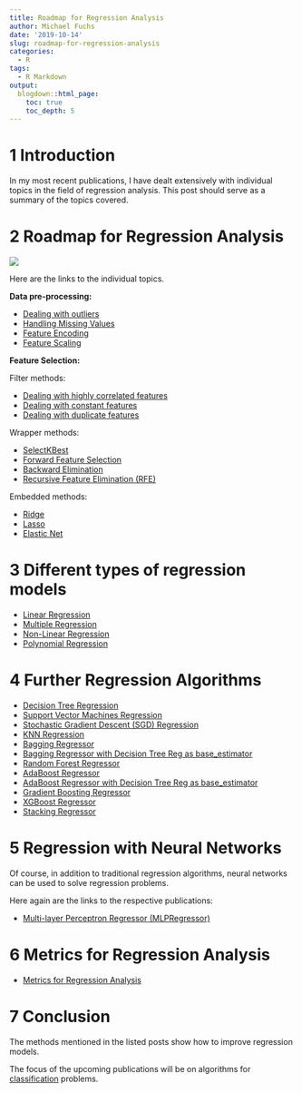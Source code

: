 ```yaml
---
title: Roadmap for Regression Analysis
author: Michael Fuchs
date: '2019-10-14'
slug: roadmap-for-regression-analysis
categories:
  - R
tags:
  - R Markdown
output:
  blogdown::html_page:
    toc: true
    toc_depth: 5
---
```


 

# 1 Introduction


In my most recent publications, I have dealt extensively with individual topics in the field of regression analysis. This post should serve as a summary of the topics covered.



# 2 Roadmap for Regression Analysis


![](/post/2019-10-14-roadmap-for-regression-analysis_files/p22p1.png)


Here are the links to the individual topics.


**Data pre-processing:**

+ [Dealing with outliers](https://michael-fuchs-python.netlify.com/2019/08/20/dealing-with-outliers/)
+ [Handling Missing Values](https://michael-fuchs-python.netlify.com/2019/03/18/dealing-with-missing-values/)
+ [Feature Encoding](https://michael-fuchs-python.netlify.com/2019/06/16/types-of-encoder/)
+ [Feature Scaling](https://michael-fuchs-python.netlify.com/2019/08/31/feature-scaling-with-scikit-learn/)


**Feature Selection:**

Filter methods:

+ [Dealing with highly correlated features](https://michael-fuchs-python.netlify.com/2019/07/28/dealing-with-highly-correlated-features/)
+ [Dealing with constant features](https://michael-fuchs-python.netlify.com/2019/08/09/dealing-with-constant-and-duplicate-features/)
+ [Dealing with duplicate features](https://michael-fuchs-python.netlify.com/2019/08/09/dealing-with-constant-and-duplicate-features/)


Wrapper methods:

+ [SelectKBest](https://michael-fuchs-python.netlify.com/2019/09/27/wrapper-methods/)
+ [Forward Feature Selection](https://michael-fuchs-python.netlify.com/2019/09/27/wrapper-methods/)
+ [Backward Elimination](https://michael-fuchs-python.netlify.com/2019/09/27/wrapper-methods/)
+ [Recursive Feature Elimination (RFE)](https://michael-fuchs-python.netlify.com/2019/09/27/wrapper-methods/)


Embedded methods:

+ [Ridge](https://michael-fuchs-python.netlify.com/2019/10/08/embedded-methods/)
+ [Lasso](https://michael-fuchs-python.netlify.com/2019/10/08/embedded-methods/)
+ [Elastic Net](https://michael-fuchs-python.netlify.com/2019/10/08/embedded-methods/)



# 3 Different types of regression models

+ [Linear Regression](https://michael-fuchs-python.netlify.com/2019/06/28/introduction-to-regression-analysis-and-predictions/)
+ [Multiple Regression](https://michael-fuchs-python.netlify.com/2019/06/28/introduction-to-regression-analysis-and-predictions/)
+ [Non-Linear Regression](https://michael-fuchs-python.netlify.com/2019/07/14/non-linear-regression-analysis/)
+ [Polynomial Regression](https://michael-fuchs-python.netlify.com/2019/07/14/non-linear-regression-analysis/)



# 4 Further Regression Algorithms


+ [Decision Tree Regression](https://michael-fuchs-python.netlify.app/2019/07/24/further-regression-algorithms/)
+ [Support Vector Machines Regression](https://michael-fuchs-python.netlify.app/2019/07/24/further-regression-algorithms/)
+ [Stochastic Gradient Descent (SGD) Regression](https://michael-fuchs-python.netlify.app/2019/07/24/further-regression-algorithms/)
+ [KNN Regression](https://michael-fuchs-python.netlify.app/2019/07/24/further-regression-algorithms/)
+ [Bagging Regressor](https://michael-fuchs-python.netlify.app/2019/07/24/further-regression-algorithms/)
+ [Bagging Regressor with Decision Tree Reg as base_estimator](https://michael-fuchs-python.netlify.app/2019/07/24/further-regression-algorithms/)
+ [Random Forest Regressor](https://michael-fuchs-python.netlify.app/2019/07/24/further-regression-algorithms/)
+ [AdaBoost Regressor](https://michael-fuchs-python.netlify.app/2019/07/24/further-regression-algorithms/)
+ [AdaBoost Regressor with Decision Tree Reg as base_estimator](https://michael-fuchs-python.netlify.app/2019/07/24/further-regression-algorithms/)
+ [Gradient Boosting Regressor](https://michael-fuchs-python.netlify.app/2019/07/24/further-regression-algorithms/)
+ [XGBoost Regressor](https://michael-fuchs-python.netlify.app/2020/04/01/ensemble-modeling-xgboost/#xgboost-for-regression)
+ [Stacking Regressor](https://michael-fuchs-python.netlify.app/2019/07/24/further-regression-algorithms/)


# 5 Regression with Neural Networks

Of course, in addition to traditional regression algorithms, neural networks can be used to solve regression problems. 

Here again are the links to the respective publications: 

+ [Multi-layer Perceptron Regressor (MLPRegressor)](https://michael-fuchs-python.netlify.app/2021/02/10/nn-multi-layer-perceptron-regressor-mlpregressor/)


# 6 Metrics for Regression Analysis

+ [Metrics for Regression Analysis](https://michael-fuchs-python.netlify.app/2019/06/30/metrics-for-regression-analysis/) 


# 7 Conclusion

The methods mentioned in the listed posts show how to improve regression models.

The focus of the upcoming publications will be on algorithms for [classification](https://michael-fuchs-python.netlify.app/2020/02/19/roadmap-for-classification-tasks/) problems.




